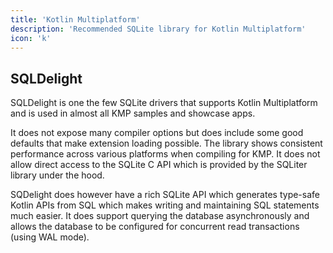 ```yaml
---
title: 'Kotlin Multiplatform'
description: 'Recommended SQLite library for Kotlin Multiplatform'
icon: 'k'
---
```


## SQLDelight
SQLDelight is one the few SQLite drivers that supports Kotlin Multiplatform and is used in almost all KMP samples and showcase apps. 

It does not expose many compiler options but does include some good defaults that make extension loading possible. The library shows consistent performance across various platforms when compiling for KMP. It does not allow direct access to the SQLite C API which is provided by the SQLiter library under the hood. 

SQDelight does however have a rich SQLite API which generates type-safe Kotlin APIs from SQL which makes writing and maintaining SQL statements much easier. It does support querying the database asynchronously and allows the database to be configured for concurrent read transactions (using WAL mode).

<CardGroup cols={3}>
  <Card
    title="View library"
    icon="github"
    href="https://github.com/cashapp/sqldelight"
  >
  </Card>
  <Card
    title="PowerSync Example Apps"
    icon="code"
    href="https://docs.powersync.com/resources/demo-apps-example-projects#kotlin-multiplatform"
  >
  </Card>
  <Card
    title="PowerSync Quickstart"
    icon="rocket"
    href="https://docs.powersync.com/client-sdk-references/kotlin-multiplatform#installation"
  >
  </Card>
</CardGroup>
